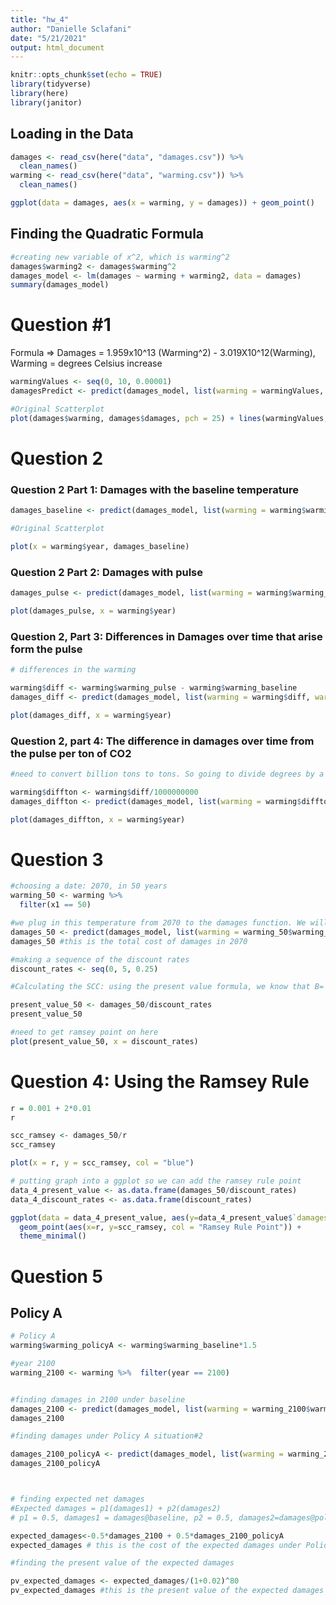 ```yaml
---
title: "hw_4"
author: "Danielle Sclafani"
date: "5/21/2021"
output: html_document
---
```


```r
knitr::opts_chunk$set(echo = TRUE)
library(tidyverse)
library(here)
library(janitor)
```
## Loading in the Data
```r
damages <- read_csv(here("data", "damages.csv")) %>% 
  clean_names()
warming <- read_csv(here("data", "warming.csv")) %>% 
  clean_names()
```

```r

ggplot(data = damages, aes(x = warming, y = damages)) + geom_point()
```

## Finding the Quadratic Formula
```r
#creating new variable of x^2, which is warming^2
damages$warming2 <- damages$warming^2
damages_model <- lm(damages ~ warming + warming2, data = damages)
summary(damages_model)
```

# Question #1

Formula => Damages = 1.959x10^13 (Warming^2) - 3.019X10^12(Warming), Warming = degrees Celsius increase

```r

warmingValues <- seq(0, 10, 0.00001)
damagesPredict <- predict(damages_model, list(warming = warmingValues, warming2=warmingValues^2))

#Original Scatterplot
plot(damages$warming, damages$damages, pch = 25) + lines(warmingValues, damagesPredict, col = "blue")

```

# Question 2

### Question 2 Part 1: Damages with the baseline temperature
```r
damages_baseline <- predict(damages_model, list(warming = warming$warming_baseline, warming2=warming$warming_baseline^2))

#Original Scatterplot

plot(x = warming$year, damages_baseline)

```

### Question 2 Part 2: Damages with pulse
```r
damages_pulse <- predict(damages_model, list(warming = warming$warming_pulse, warming2=warming$warming_pulse^2))

plot(damages_pulse, x = warming$year)
```
### Question 2, Part 3: Differences in Damages over time that arise form the pulse
```r
# differences in the warming

warming$diff <- warming$warming_pulse - warming$warming_baseline
damages_diff <- predict(damages_model, list(warming = warming$diff, warming2=warming$diff^2))

plot(damages_diff, x = warming$year)
```


### Question 2, part 4: The difference in damages over time from the pulse per ton of CO2 

```r
#need to convert billion tons to tons. So going to divide degrees by a billion

warming$diffton <- warming$diff/1000000000
damages_diffton <- predict(damages_model, list(warming = warming$diffton, warming2=warming$diffton^2))

plot(damages_diffton, x = warming$year)

```


# Question 3

```r

#choosing a date: 2070, in 50 years
warming_50 <- warming %>% 
  filter(x1 == 50)

#we plug in this temperature from 2070 to the damages function. We will use the warming_baseline temperature.
damages_50 <- predict(damages_model, list(warming = warming_50$warming_baseline, warming2=warming_50$warming_baseline^2))
damages_50 #this is the total cost of damages in 2070
```


```r

#making a sequence of the discount rates
discount_rates <- seq(0, 5, 0.25)

#Calculating the SCC: using the present value formula, we know that B= damages_50, and that B/r = Present Value.

present_value_50 <- damages_50/discount_rates
present_value_50

#need to get ramsey point on here
plot(present_value_50, x = discount_rates)


```

# Question 4: Using the Ramsey Rule
```r
r = 0.001 + 2*0.01
r

scc_ramsey <- damages_50/r
scc_ramsey

```

```r
plot(x = r, y = scc_ramsey, col = "blue")
```

```r
# putting graph into a ggplot so we can add the ramsey rule point
data_4_present_value <- as.data.frame(damages_50/discount_rates)
data_4_discount_rates <- as.data.frame(discount_rates)

ggplot(data = data_4_present_value, aes(y=data_4_present_value$`damages_50/discount_rates`, x=data_4_discount_rates$discount_rates )) + geom_point() +
  geom_point(aes(x=r, y=scc_ramsey, col = "Ramsey Rule Point")) +
  theme_minimal()

```

# Question 5
## Policy A
```r
# Policy A
warming$warming_policyA <- warming$warming_baseline*1.5

#year 2100
warming_2100 <- warming %>%  filter(year == 2100)


#finding damages in 2100 under baseline
damages_2100 <- predict(damages_model, list(warming = warming_2100$warming_baseline, warming2=warming_2100$warming_baseline^2))
damages_2100

#finding damages under Policy A situation#2

damages_2100_policyA <- predict(damages_model, list(warming = warming_2100$warming_policyA, warming2=warming_2100$warming_policyA^2))
damages_2100_policyA



# finding expected net damages
#Expected damages = p1(damages1) + p2(damages2)
# p1 = 0.5, damages1 = damages@baseline, p2 = 0.5, damages2=damages@policyA

expected_damages<-0.5*damages_2100 + 0.5*damages_2100_policyA 
expected_damages # this is the cost of the expected damages under Policy A scenarios

#finding the present value of the expected damages

pv_expected_damages <- expected_damages/(1+0.02)^80
pv_expected_damages #this is the present value of the expected damages in 2100 under Policy A with a risk neutral population
```



